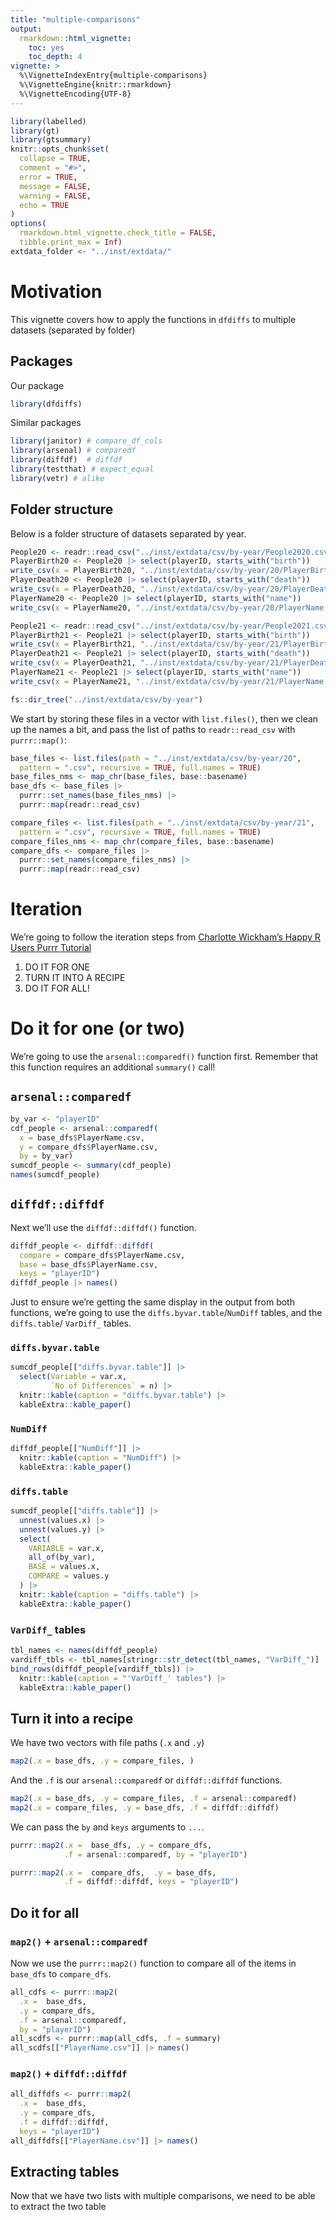 ```yaml
---
title: "multiple-comparisons"
output: 
  rmarkdown::html_vignette:
    toc: yes
    toc_depth: 4
vignette: >
  %\VignetteIndexEntry{multiple-comparisons}
  %\VignetteEngine{knitr::rmarkdown}
  %\VignetteEncoding{UTF-8}
---
```


```r
library(labelled)
library(gt)
library(gtsummary)
knitr::opts_chunk$set(
  collapse = TRUE,
  comment = "#>", 
  error = TRUE,
  message = FALSE,
  warning = FALSE,
  echo = TRUE
)
options(
  rmarkdown.html_vignette.check_title = FALSE,
  tibble.print_max = Inf)
extdata_folder <- "../inst/extdata/"
```

# Motivation 

This vignette covers how to apply the functions in `dfdiffs` to multiple datasets (separated by folder)

## Packages 

Our package

```r
library(dfdiffs)
```


Similar packages 

```r
library(janitor) # compare_df_cols
library(arsenal) # comparedf
library(diffdf)  # diffdf
library(testthat) # expect_equal
library(vetr) # alike
```

## Folder structure 

Below is a folder structure of datasets separated by year. 

```r
People20 <- readr::read_csv("../inst/extdata/csv/by-year/People2020.csv")
PlayerBirth20 <- People20 |> select(playerID, starts_with("birth"))
write_csv(x = PlayerBirth20, "../inst/extdata/csv/by-year/20/PlayerBirth.csv")
PlayerDeath20 <- People20 |> select(playerID, starts_with("death"))
write_csv(x = PlayerDeath20, "../inst/extdata/csv/by-year/20/PlayerDeath.csv")
PlayerName20 <- People20 |> select(playerID, starts_with("name"))
write_csv(x = PlayerName20, "../inst/extdata/csv/by-year/20/PlayerName.csv")

People21 <- readr::read_csv("../inst/extdata/csv/by-year/People2021.csv")
PlayerBirth21 <- People21 |> select(playerID, starts_with("birth"))
write_csv(x = PlayerBirth21, "../inst/extdata/csv/by-year/21/PlayerBirth.csv")
PlayerDeath21 <- People21 |> select(playerID, starts_with("death"))
write_csv(x = PlayerDeath21, "../inst/extdata/csv/by-year/21/PlayerDeath.csv")
PlayerName21 <- People21 |> select(playerID, starts_with("name"))
write_csv(x = PlayerName21, "../inst/extdata/csv/by-year/21/PlayerName.csv")
```

```r
fs::dir_tree("../inst/extdata/csv/by-year")
```

We start by storing these files in a vector with `list.files()`, then we clean up the names a bit, and pass the list of paths to `readr::read_csv` with `purrr::map()`:

```r
base_files <- list.files(path = "../inst/extdata/csv/by-year/20", 
  pattern = ".csv", recursive = TRUE, full.names = TRUE)
base_files_nms <- map_chr(base_files, base::basename)
base_dfs <- base_files |> 
  purrr::set_names(base_files_nms) |> 
  purrr::map(readr::read_csv)
```

```r
compare_files <- list.files(path = "../inst/extdata/csv/by-year/21", 
  pattern = ".csv", recursive = TRUE, full.names = TRUE)
compare_files_nms <- map_chr(compare_files, base::basename)
compare_dfs <- compare_files |> 
  purrr::set_names(compare_files_nms) |> 
  purrr::map(readr::read_csv)
```

# Iteration

We're going to follow the iteration steps from [Charlotte Wickham's Happy R Users Purrr Tutorial](https://www.rstudio.com/resources/rstudioconf-2017/happy-r-users-purrr-tutorial-/)

1. DO IT FOR ONE   
2. TURN IT INTO A RECIPE  
3. DO IT FOR ALL!  

# Do it for one (or two)

We're going to use the `arsenal::comparedf()` function first. Remember that this function requires an additional `summary()` call! 

## `arsenal::comparedf`

```r
by_var <- "playerID"
cdf_people <- arsenal::comparedf(
  x = base_dfs$PlayerName.csv, 
  y = compare_dfs$PlayerName.csv, 
  by = by_var)
sumcdf_people <- summary(cdf_people)
names(sumcdf_people)
```


## `diffdf::diffdf`

Next we'll use the `diffdf::diffdf()` function.

```r
diffdf_people <- diffdf::diffdf(
  compare = compare_dfs$PlayerName.csv, 
  base = base_dfs$PlayerName.csv, 
  keys = "playerID")
diffdf_people |> names()
```


Just to ensure we're getting the same display in the output from both functions, we're going to use the `diffs.byvar.table`/`NumDiff` tables, and the `diffs.table`/ `VarDiff_` tables. 

### `diffs.byvar.table`

```r
sumcdf_people[["diffs.byvar.table"]] |> 
  select(Variable = var.x, 
         `No of Differences` = n) |> 
  knitr::kable(caption = "diffs.byvar.table") |> 
  kableExtra::kable_paper()
```

### `NumDiff`

```r
diffdf_people[["NumDiff"]] |> 
  knitr::kable(caption = "NumDiff") |> 
  kableExtra::kable_paper()
```


### `diffs.table`

```r
sumcdf_people[["diffs.table"]] |> 
  unnest(values.x) |> 
  unnest(values.y) |> 
  select(
    VARIABLE = var.x,
    all_of(by_var),
    BASE = values.x,
    COMPARE = values.y
  ) |> 
  knitr::kable(caption = "diffs.table") |> 
  kableExtra::kable_paper()
```


### `VarDiff_` tables

```r
tbl_names <- names(diffdf_people)
vardiff_tbls <- tbl_names[stringr::str_detect(tbl_names, "VarDiff_")]
bind_rows(diffdf_people[vardiff_tbls]) |> 
  knitr::kable(caption = "'VarDiff_' tables") |> 
  kableExtra::kable_paper()
```

## Turn it into a recipe

We have two vectors with file paths (`.x` and `.y`)

```r
map2(.x = base_dfs, .y = compare_files, )
```

And the `.f` is our `arsenal::comparedf` or `diffdf::diffdf` functions. 

```r
map2(.x = base_dfs, .y = compare_files, .f = arsenal::comparedf)
map2(.x = compare_files, .y = base_dfs, .f = diffdf::diffdf)
```

We can pass the `by` and `keys` arguments to `...`.

```r
purrr::map2(.x =  base_dfs, .y = compare_dfs, 
            .f = arsenal::comparedf, by = "playerID")
```

```r
purrr::map2(.x =  compare_dfs,  .y = base_dfs, 
            .f = diffdf::diffdf, keys = "playerID")
```


## Do it for all

### `map2()` + `arsenal::comparedf`

Now we use the `purrr::map2()` function to compare all of the items in `base_dfs` to `compare_dfs`.

```r
all_cdfs <- purrr::map2(
  .x =  base_dfs, 
  .y = compare_dfs, 
  .f = arsenal::comparedf, 
  by = "playerID")
all_scdfs <- purrr::map(all_cdfs, .f = summary)
all_scdfs[["PlayerName.csv"]] |> names()
```

### `map2()` + `diffdf::diffdf`

```r
all_diffdfs <- purrr::map2(
  .x =  base_dfs, 
  .y = compare_dfs, 
  .f = diffdf::diffdf, 
  keys = "playerID")
all_diffdfs[["PlayerName.csv"]] |> names()
```

## Extracting tables 

Now that we have two lists with multiple comparisons, we need to be able to extract the two table 
